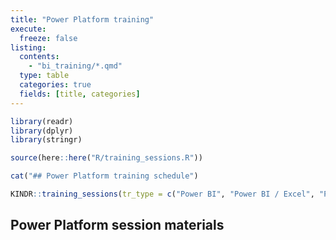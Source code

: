 ---
title: "Power Platform training"
execute: 
  freeze: false
listing:
  contents:
    - "bi_training/*.qmd"
  type: table
  categories: true
  fields: [title, categories]
---

```{r}
library(readr)
library(dplyr)
library(stringr)

source(here::here("R/training_sessions.R"))

cat("## Power Platform training schedule")
```

```{r}

KINDR::training_sessions(tr_type = c("Power BI", "Power BI / Excel", "Power Platform"), output_type = "DT")

```

## Power Platform session materials

